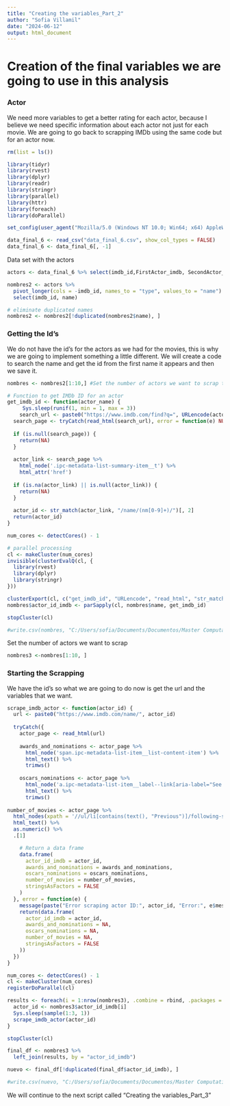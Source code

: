 ```yaml
---
title: "Creating the variables_Part_2"
author: "Sofia Villamil"
date: "2024-06-12"
output: html_document
---
```


# Creation of the final variables we are going to use in this analysis

### Actor

We need more variables to get a better rating for each actor, because I believe we need specific information about each actor not just for each movie. We are going to go back to scrapping IMDb using the same code but for an actor now.

```r
rm(list = ls())
```

```r
library(tidyr)
library(rvest)
library(dplyr)
library(readr)
library(stringr)
library(parallel)
library(httr)
library(foreach)
library(doParallel)
```

```r
set_config(user_agent("Mozilla/5.0 (Windows NT 10.0; Win64; x64) AppleWebKit/537.36 (KHTML, like Gecko) Chrome/121.0.0.0 Safari/537.36; Sofia Villamil / sofia.v1999@gmail.com")) # set your user agent here 
```

```r
data_final_6 <- read_csv("data_final_6.csv", show_col_types = FALSE)
data_final_6 <- data_final_6[, -1]

```

Data set with the actors

```r
actors <- data_final_6 %>% select(imdb_id,FirstActor_imdb, SecondActor_imdb)

nombres2 <- actors %>%
  pivot_longer(cols = -imdb_id, names_to = "type", values_to = "name") %>%
  select(imdb_id, name) 

# eliminate duplicated names
nombres2 <- nombres2[!duplicated(nombres2$name), ]
```

### Getting the Id's

We do not have the id's for the actors as we had for the movies, this is why we are going to implement something a little different. We will create a code to search the name and get the id from the first name it appears and then we save it.

```r
nombres <- nombres2[1:10,] #Set the number of actors we want to scrap the id's 
```

```r
# Function to get IMDb ID for an actor
get_imdb_id <- function(actor_name) {
     Sys.sleep(runif(1, min = 1, max = 3))
    search_url <- paste0("https://www.imdb.com/find?q=", URLencode(actor_name), "&s=nm")
  search_page <- tryCatch(read_html(search_url), error = function(e) NULL)
  
  if (is.null(search_page)) {
    return(NA)
  }
  
  actor_link <- search_page %>%
    html_node('.ipc-metadata-list-summary-item__t') %>%
    html_attr('href')
  
  if (is.na(actor_link) || is.null(actor_link)) {
    return(NA)
  }
  
  actor_id <- str_match(actor_link, "/name/(nm[0-9]+)/")[, 2]
  return(actor_id)
}

num_cores <- detectCores() - 1

# parallel processing
cl <- makeCluster(num_cores)
invisible(clusterEvalQ(cl, {
  library(rvest)
  library(dplyr)
  library(stringr)
}))

clusterExport(cl, c("get_imdb_id", "URLencode", "read_html", "str_match", "html_node", "html_attr", "tryCatch"))
nombres$actor_id_imdb <- parSapply(cl, nombres$name, get_imdb_id)

stopCluster(cl)

```

```r
#write.csv(nombres, "C:/Users/sofia/Documents/Documentos/Master Computational Social Sciences/TFM/Master Thesis/Modeling Part 3/actors_with_imdb_ids_2.csv", row.names = FALSE)
```

Set the number of actors we want to scrap

```r
nombres3 <-nombres[1:10, ]
```

### Starting the Scrapping

We have the id's so what we are going to do now is get the url and the variables that we want.

```r
scrape_imdb_actor <- function(actor_id) {
  url <- paste0("https://www.imdb.com/name/", actor_id)
  
  tryCatch({
    actor_page <- read_html(url)
    
    awards_and_nominations <- actor_page %>%
      html_node('span.ipc-metadata-list-item__list-content-item') %>%
      html_text() %>%
      trimws()
    
    oscars_nominations <- actor_page %>%
      html_node('a.ipc-metadata-list-item__label--link[aria-label="See more awards and nominations"]') %>%
      html_text() %>%
      trimws()
    
number_of_movies <- actor_page %>%
  html_nodes(xpath = '//ul/li[contains(text(), "Previous")]/following-sibling::li[@class="ipc-inline-list__item credits-total"]') %>%
  html_text() %>%
  as.numeric() %>%
  .[1]   

    # Return a data frame
    data.frame(
      actor_id_imdb = actor_id,
      awards_and_nominations = awards_and_nominations,
      oscars_nominations = oscars_nominations,
      number_of_movies = number_of_movies,
      stringsAsFactors = FALSE
    )
  }, error = function(e) {
    message(paste("Error scraping actor ID:", actor_id, "Error:", e$message))
    return(data.frame(
      actor_id_imdb = actor_id,
      awards_and_nominations = NA,
      oscars_nominations = NA,
      number_of_movies = NA,
      stringsAsFactors = FALSE
    ))
  })
}

num_cores <- detectCores() - 1
cl <- makeCluster(num_cores)
registerDoParallel(cl)

results <- foreach(i = 1:nrow(nombres3), .combine = rbind, .packages = c("rvest", "dplyr")) %dopar% {
  actor_id <- nombres3$actor_id_imdb[i]
  Sys.sleep(sample(1:3, 1)) 
  scrape_imdb_actor(actor_id)
}

stopCluster(cl)

final_df <- nombres3 %>%
  left_join(results, by = "actor_id_imdb")

```

```r
nuevo <- final_df[!duplicated(final_df$actor_id_imdb), ]

#write.csv(nuevo, "C:/Users/sofia/Documents/Documentos/Master Computational Social Sciences/TFM/Master Thesis/Modeling Part 3/actors_with_imdb.csv", row.names = FALSE)

```

We will continue to the next script called "Creating the variables_Part_3"
